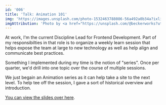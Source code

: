 ```yaml
---
id: '006'
title: 'Talk: Animation 101'
img: 'https://images.unsplash.com/photo-1532463788086-56a492a0b34a?ixlib=rb-1.2.1&ixid=MnwxMjA3fDB8MHxwaG90by1wYWdlfHx8fGVufDB8fHx8&auto=format&fit=crop&w=2000&q=80'
imgAttribution: 'Photo by <a href="https://unsplash.com/@beckerworks?utm_source=unsplash&utm_medium=referral&utm_content=creditCopyText">David Becker</a> on <a href="https://unsplash.com/s/photos/movement?utm_source=unsplash&utm_medium=referral&utm_content=creditCopyText">Unsplash</a>'
---
```


At work, I'm the current Discipline Lead for Frontend Development. Part of my responsibilties in that role is to organize a weekly learn session that helps expose the team at large to new technology as well as help align and communicate best practices.

Something I implemented during my time is the notion of "series". Once per quarter, we'd drill into one topic over the course of multiple sessions.

We just begain an Animation series as it can help take a site to the next level. To help tee off the session, I gave a sort of historical overview and introduction.

[You can view the slides over here](/talks/animation-101).
